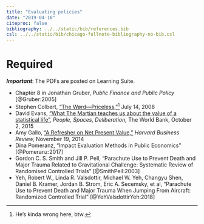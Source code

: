 ```yaml
---
title: "Evaluating policies"
date: "2019-04-10"
citeproc: false
bibliography: ../../static/bib/references.bib
csl: ../../static/bib/chicago-fullnote-bibliography-no-bib.csl
---
```


# Required

***Important***: The PDFs are posted on Learning Suite.

- <i class="far fa-file-pdf"></i> Chapter 8 in Jonathan Gruber, *Public Finance and Public Policy* [@Gruber:2005]
- <i class="fab fa-youtube"></i> Stephen Colbert, ["The Wørd—Priceless,"](http://www.cc.com/video-clips/e8zxmm/the-colbert-report-the-word---priceless)^[He's kinda wrong here, btw.] July 14, 2008
- <i class="fas fa-external-link-square-alt"></i> David Evans, ["What The Martian teaches us about the value of a statistical life"](https://blogs.worldbank.org/publicsphere/voices/what-martian-teaches-us-about-value-statistical-life), *People, Spaces, Deliberation,* The World Bank, October 2, 2015
- <i class="fas fa-external-link-square-alt"></i> Amy Gallo, ["A Refresher on Net Present Value,"](https://hbr.org/2014/11/a-refresher-on-net-present-value) *Harvard Business Review,* November 19, 2014
- <i class="far fa-file-pdf"></i> Dina Pomeranz, "Impact Evaluation Methods in Public Economics" [@Pomeranz:2017]
- <i class="far fa-file-pdf"></i> Gordon C. S. Smith and Jill P. Pell, "Parachute Use to Prevent Death and Major Trauma Related to Gravitational Challenge: Systematic Review of Randomised Controlled Trials" [@SmithPell:2003]
- <i class="far fa-file-pdf"></i> Yeh, Robert W., Linda R. Valsdottir, Michael W. Yeh, Changyu Shen, Daniel B. Kramer, Jordan B. Strom, Eric A. Secemsky, et al, "Parachute Use to Prevent Death and Major Trauma When Jumping From Aircraft: Randomized Controlled Trial" [@YehValsdottirYeh:2018]
